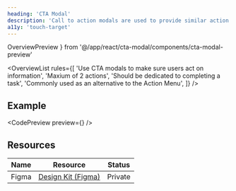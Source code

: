 ```yaml
---
heading: 'CTA Modal'
description: 'Call to action modals are used to provide similar action options at once.'
a11y: 'touch-target'
---
```


  OverviewPreview
} from '@/app/react/cta-modal/components/cta-modal-preview'

<OverviewList rules={[
  'Use CTA modals to make sure users act on information',
  'Maxium of 2 actions',
  'Should be dedicated to completing a task',
  'Commonly used as an alternative to the Action Menu',
]} />

## Example

<CodePreview preview={<OverviewPreview />} />

## Resources

| Name     | Resource | Status                                               |
| -------- | -------- | ---------------------------------------------------- |
| Figma    | [Design Kit (Figma)](https://www.figma.com/design/ducwqOCxoxcWc3ReV3FYd8/Digital-University-Component-Library?m=auto&node-id=0-1)      |                         Private                      |